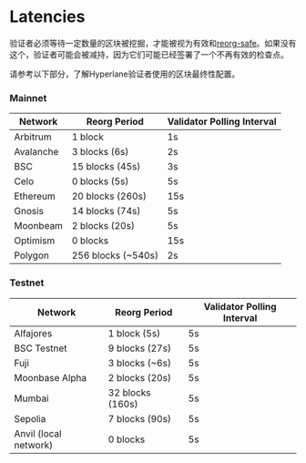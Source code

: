 # Latencies

验证者必须等待一定数量的区块被挖掘，才能被视为有效和[reorg-safe](https://www.alchemy.com/overviews/what-is-a-reorg)。如果没有这个，验证者可能会被减持，因为它们可能已经签署了一个不再有效的检查点。

请参考以下部分，了解Hyperlane验证者使用的区块最终性配置。

### Mainnet

| Network   | Reorg Period        | Validator Polling Interval |
| --------- | ------------------- | -------------------------- |
| Arbitrum  | 1 block             | 1s                         |
| Avalanche | 3 blocks (6s)       | 2s                         |
| BSC       | 15 blocks (45s)     | 3s                         |
| Celo      | 0 blocks (5s)       | 5s                         |
| Ethereum  | 20 blocks (260s)    | 15s                        |
| Gnosis    | 14 blocks (74s)     | 5s                         |
| Moonbeam  | 2 blocks (20s)      | 5s                         |
| Optimism  | 0 blocks            | 15s                        |
| Polygon   | 256 blocks (\~540s) | 2s                         |

### Testnet

| Network               | Reorg Period     | Validator Polling Interval |
| --------------------- | ---------------- | -------------------------- |
| Alfajores             | 1 block (5s)     | 5s                         |
| BSC Testnet           | 9 blocks (27s)   | 5s                         |
| Fuji                  | 3 blocks (\~6s)  | 5s                         |
| Moonbase Alpha        | 2 blocks (20s)   | 5s                         |
| Mumbai                | 32 blocks (160s) | 5s                         |
| Sepolia               | 7 blocks (90s)   | 5s                         |
| Anvil (local network) | 0 blocks         | 5s                         |
